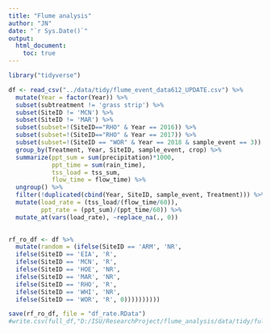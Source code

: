 ```yaml
---
title: "Flume analysis"
author: "JN"
date: "`r Sys.Date()`"
output: 
  html_document: 
    toc: true
---
```


```r

library("tidyverse")

df <- read_csv("../data/tidy/flume_event_data612_UPDATE.csv") %>%
  mutate(Year = factor(Year)) %>%
  subset(subtreatment != 'grass strip') %>%
  subset(SiteID != 'MCN') %>%
  subset(SiteID != 'MAR') %>%
  subset(subset=!(SiteID=="RHO" & Year == 2016)) %>%
  subset(subset=!(SiteID=="RHO" & Year == 2017)) %>%
  subset(subset=!(SiteID == "WOR" & Year == 2018 & sample_event == 3)) %>%
  group_by(Treatment, Year, SiteID, sample_event, crop) %>%
  summarize(ppt_sum = sum(precipitation)*1000,
            ppt_time = sum(rain_time),
            tss_load = tss_sum,
            flow_time = flow_time) %>%
  ungroup() %>%
  filter(!duplicated(cbind(Year, SiteID, sample_event, Treatment))) %>%
  mutate(load_rate = (tss_load/(flow_time/60)),
         ppt_rate = (ppt_sum)/(ppt_time/60)) %>%
  mutate_at(vars(load_rate), ~replace_na(., 0))
  

```

```r
rf_ro_df <- df %>%
  mutate(random = (ifelse(SiteID == 'ARM', 'NR',
  ifelse(SiteID == 'EIA', 'R',
  ifelse(SiteID == 'MCN', 'R', 
  ifelse(SiteID == 'HOE', 'NR',
  ifelse(SiteID == 'MAR', 'NR',
  ifelse(SiteID == 'RHO', 'R',
  ifelse(SiteID == 'WHI', 'NR',
  ifelse(SiteID == 'WOR', 'R', 0))))))))))

```

```r

save(rf_ro_df, file = "df_rate.RData")
#write.csv(full_df,"D:/ISU/ResearchProject/flume_analysis/data/tidy/full_df.csv", row.names = FALSE)
```